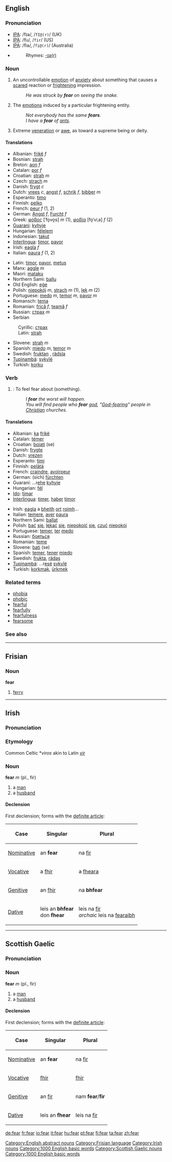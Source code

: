 ==English==

{{rank|possible|mark|followed|426|fear|evening|ground|understand}}

===Pronunciation===
*[[IPA]]: /fɪə/, /<tt>fI@(r)</tt>/ (UK)
*[[IPA]]: /fiɹ/, /<tt>fir</tt>/ (US)
*[[IPA]]: /fiə/, /<tt>fi@(r)</tt>/ (Australia)
*{{audio|en-us-fear.ogg|Audio (US)}}
*:Rhymes: [[Rhymes:English:-ɪə(r)|-ɪə(r)]]

===Noun===
{{en-noun|s|-}}

# {{uncountable}} An uncontrollable [[emotion]] of [[anxiety]] about something that causes a [[scared]] reaction or [[frightening]] impression. 
#:''He was struck by '''fear''' on seeing the snake.''
# {{countable}} The [[emotion|emotions]] induced by a particular frightening entity.
#:''Not everybody has the same '''fears'''.''
#:''I have a '''fear''' of [[:w:ants|ants]].''
# {{uncountable}} Extreme [[veneration]] or [[awe]], as toward a supreme being or deity.

====Translations====
{{top}}
*Albanian: [[frikë]] ''f''
*Bosnian: [[strah]] {{m}}
*Breton: [[aon]] ''f''
*Catalan: [[por]] ''f''
*Croatian: [[strah]] ''m''
*Czech: [[strach]] ''m''
*Danish: [[frygt]] ''c''
*Dutch: [[vrees]] ''c'', [[angst]] ''f'', [[schrik]] ''f'', [[bibber]] ''m''
*Esperanto: [[timo]]
*Finnish: [[pelko]]
*French: [[peur]] ''f'' (1, 2)
*German: [[Angst#German|Angst]] ''f'', [[Furcht]] ''f''
*Greek: [[φόβος]] [ˈfo̞vo̞s] ''m'' (1), [[φοβία]] [fo̞ˈviˌa] ''f'' (2)
*[[Guarani]]: [[kyhyje]]
*Hungarian: [[félelem]]
*Indonesian: [[takut]]
*[[Interlingua]]: [[timor]], [[pavor]]
*Irish: [[eagla]] ''f''
*Italian: [[paura]] ''f'' (1, 2)
{{mid}}
*Latin: [[timor]], [[pavor]], [[metus]]
*Manx: [[aggle]] ''m''
*Maori: [[mataku]]
*Northern Sami: [[ballu]]
*Old English: [[ege#Old English|eġe]]
*Polish: [[niepokój]] ''m'', [[strach]] ''m'' (1), [[lęk]] ''m'' (2)
*Portuguese: [[medo]] ''m'', [[temor]] ''m'', [[pavor]] ''m''
*Romansch: [[tema]]
*Romanian: [[frică]] ''f'', [[teamă]] ''f''
*Russian: [[страх]] ''m''
*Serbian
:Cyrillic: [[страх]] {{m}}
:Latin: [[strah]] {{m}}
*Slovene: [[strah]] ''m''
*Spanish: [[miedo]] ''m'', [[temor]] ''m''
*Swedish: [[fruktan]] {{c}}, [[rädsla]] {{c}}
*[[Tupinambá]]: [[sykyîé]]
*Turkish: [[korku]]
{{bottom}}

===Verb===
{{en-verb}}

# {{transitive}}: To feel fear about (something).
#:''I '''fear''' the worst will happen.''
#:''You will find people who '''fear''' [[:w:god|god]], "[[God-fearing]]" people in [[:w:Christian|Christian]] churches.''

====Translations====
{{top}}
*Albanian: [[ka]] [[frikë]]
*Catalan: [[témer]]
*Croatian: [[bojati]] (se)
*Danish: [[frygte]]
*Dutch: [[vrezen]]
*Esperanto: [[timi]]
*Finnish: [[pelätä]]
*French: [[craindre]], [[avoir]][[peur]]
*German: (sich) [[fürchten]]
*Guaraní: ...r[[ehe]] [[kyhyje]]
*Hungarian: [[fél]]
*[[Ido]]: [[timar]]
*[[Interlingua]]: [[timer]], [[haber]] [[timor]]
{{mid}}
*Irish: [[eagla]] a [[bheith]] [[ort]] [[roimh]]…
*Italian: [[temere]], [[aver]] [[paura]]
*Northern Sami: [[ballat]]
*Polish: [[bać]] [[się]], [[lękać]] [[się]], [[niepokoić]] [[się]], [[czuć]] [[niepokój]]
*Portuguese: [[temer]], [[ter]] [[medo]]
*Russian: [[бояться]]
*Romanian: [[teme]]
*Slovene: [[bati]] (se)
*Spanish: [[temer]], [[tener]] [[miedo]]
*Swedish: [[frukta]], [[rädas]]
*[[Tupinambá]]: ...r[[esé]] [[sykyîé]]
*Turkish: [[korkmak]], [[ürkmek]]
{{bottom}}

===Related terms===
*[[phobia]]
*[[phobic]]
*[[fearful]]
*[[fearfully]]
*[[fearfulness]]
*[[fearsome]]

===See also===
{{BE-ready}}

[[Category:English abstract nouns]]

----

==Frisian==
===Noun===
'''fear'''

#[[ferry]]

[[Category:Frisian language]]

----

==Irish==
===Pronunciation===
{{IPA|[fær]}}
===Etymology===
Common Celtic *''viros'' akin to Latin ''[[vir]]''
===Noun===
'''fear''' ''m'' (pl., fir)
#a [[man]] {{gloss|Irish}}
#a [[husband]] {{gloss|Irish}}

====Declension====
First declension; forms with the [[definite article]]:
{|border="2" cellpadding="4" cellspacing="0" style="margin: 1em 1em 1em 0; background: #f9f9f9; border: 1px #aaa solid; border-collapse: collapse;"
!Case
!Singular
!Plural
|-
| [[Nominative]]
| an '''fear'''
| na [[fir#Irish|fir]]
|-
| [[Vocative]]
| a [[fir#Irish|fhir]]
| a [[feara|fheara]]
|-
| [[Genitive]]
| an [[fir#Irish|fhir]]
| na '''bhfear'''
|-
| [[Dative]]
| leis an '''bhfear'''<br>don '''fhear'''
| leis na [[fir#Irish|fir]]<br>''archaic'' leis na [[fearaibh]]
|}

[[Category:Irish nouns]]
[[Category:1000 English basic words]]

----

==Scottish Gaelic==
===Pronunciation===
{{IPA|[fɛɾ]}}
===Noun===
'''fear''' ''m'' (pl., fir)
#a [[man]] {{gloss|Gaelic}}
#a [[husband]] {{gloss|Gaelic}}

====Declension====
First declension; forms with the [[definite article]]:
{|border="2" cellpadding="4" cellspacing="0" style="margin: 1em 1em 1em 0; background: #f9f9f9; border: 1px #aaa solid; border-collapse: collapse;"
!Case
!Singular
!Plural
|-
| [[Nominative]]
| an '''fear'''
| na [[fir#Irish|fir]]
|-
| [[Vocative]]
| [[fir#Scots gaelic|fhir]]
| [[fir|fhir]]
|-
| [[Genitive]]
| an [[fir#Irish|fir]]
| nam '''fear'''/'''fir'''
|-
| [[Dative]]
| leis an '''fhear'''
| leis na [[fir#Scots gaelic|fir]]
|}

[[Category:Scottish Gaelic nouns]]
[[Category:1000 English basic words]]

[[de:fear]]
[[fr:fear]]
[[io:fear]]
[[it:fear]]
[[hu:fear]]
[[pt:fear]]
[[fi:fear]]
[[ta:fear]]
[[zh:fear]]